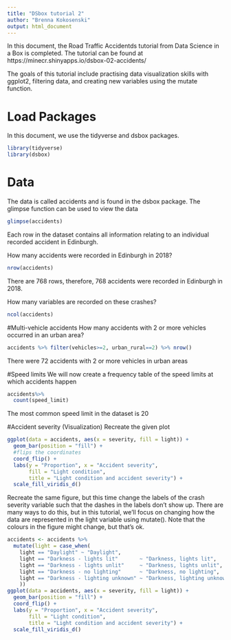 ---
title: "DSbox tutorial 2"
author: "Brenna Kokosenski"
output: html_document
---
In this document, the Road Traffic Accidentds tutorial from Data Science in a Box is completed. The tutorial can be found at https://minecr.shinyapps.io/dsbox-02-accidents/

The goals of this tutorial include practising data visualization skills with ggplot2, filtering data, and creating new variables using the mutate function.


# Load Packages
In this document, we use the tidyverse and dsbox packages.
```{r}
library(tidyverse)
library(dsbox)
```

# Data
The data is called accidents and is found in the dsbox package. The glimpse function can be used to view the data
```{r}
glimpse(accidents)
```
Each row in the dataset contains all information relating to an individual recorded accident in Edinburgh.

How many accidents were recorded in Edinburgh in 2018? 
```{r}
nrow(accidents)
```

There are 768 rows, therefore, 768 accidents were recorded in Edinburgh in 2018.

How many variables are recorded on these crashes?
```{r}
ncol(accidents)
```

#Multi-vehicle accidents
How many accidents with 2 or more vehicles occurred in an urban area? 
```{r}
accidents %>% filter(vehicles>=2, urban_rural==2) %>% nrow()
```
There were 72 accidents with 2 or more vehicles in urban areas


#Speed limits
We will now create a frequency table of the speed limits at which accidents happen 
```{r}
accidents%>%
  count(speed_limit)

```

The most common speed limit in the dataset is 20

#Accident severity (Visualization)
Recreate the given plot
```{r}
ggplot(data = accidents, aes(x = severity, fill = light)) +
  geom_bar(position = "fill") +
  #flips the coordinates
  coord_flip() +
  labs(y = "Proportion", x = "Accident severity",
       fill = "Light condition", 
       title = "Light condition and accident severity") +
  scale_fill_viridis_d()
```

Recreate the same figure, but this time change the labels of the crash severity variable such that the dashes in the labels don’t show up. There are many ways to do this, but in this tutorial, we’ll focus on changing how the data are represented in the light variable using mutate(). Note that the colours in the figure might change, but that’s ok.
```{r}
accidents <- accidents %>%
  mutate(light = case_when(
    light == "Daylight" ~ "Daylight",
    light == "Darkness - lights lit"       ~ "Darkness, lights lit",
    light == "Darkness - lights unlit"     ~ "Darkness, lights unlit", 
    light == "Darkness - no lighting"      ~ "Darkness, no lighting", 
    light == "Darkness - lighting unknown" ~ "Darkness, lighting unknown"
    ))
ggplot(data = accidents, aes(x = severity, fill = light)) +
  geom_bar(position = "fill") +
  coord_flip() +
  labs(y = "Proportion", x = "Accident severity",
       fill = "Light condition", 
       title = "Light condition and accident severity") +
  scale_fill_viridis_d()
```

